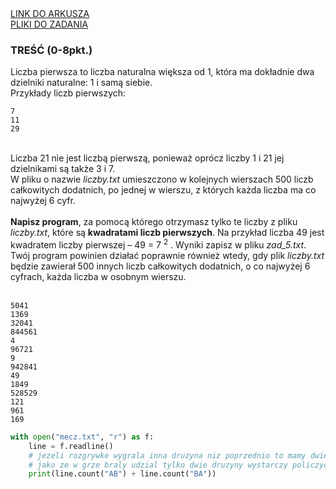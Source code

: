 
<div className="box_link"><a className="link  link_materials" target="_blank" href="https://cke.gov.pl/images/_EGZAMIN_MATURALNY_OD_2015/Arkusze_egzaminacyjne/2009/informatyka/PP_II.pdf">LINK DO ARKUSZA</a>
<br/>
<a className="link  link_materials" href="https://cke.gov.pl/images/_EGZAMIN_MATURALNY_OD_2015/Arkusze_egzaminacyjne/2009/informatyka/Dane_pp.rar"> PLIKI DO ZADANIA</a>

<br/>
</div>

### TREŚĆ (0-8pkt.)
Liczba pierwsza to liczba naturalna większa od 1, która ma dokładnie dwa dzielniki naturalne:
1 i samą siebie. <br/>
Przykłady liczb pierwszych:

```text
7
11
29
```
<br/>
Liczba 21 nie jest liczbą pierwszą, ponieważ oprócz liczby 1 i 21 jej dzielnikami są także
3 i 7.<br/>
W pliku o nazwie <i>liczby.txt</i> umieszczono w kolejnych wierszach 500 liczb całkowitych
dodatnich, po jednej w wierszu, z których każda liczba ma co najwyżej 6 cyfr. <br/><br/>
<b>Napisz program</b>, za pomocą którego otrzymasz tylko te liczby z pliku <i>liczby.txt</i>, które są 
<b> kwadratami liczb pierwszych</b>. Na przykład liczba 49 jest kwadratem liczby pierwszej – 
49 = 7 <sup>2</sup> . Wyniki zapisz w pliku <i>zad_5.txt</i>. Twój program powinien działać poprawnie
również wtedy, gdy plik <i>liczby.txt</i> będzie zawierał 500 innych liczb całkowitych
dodatnich, o co najwyżej 6 cyfrach, każda liczba w osobnym wierszu.

<br/>
<br/>
<Dropdown title="ODPOWIEDŹ">

```text
5041 
1369 
32041 
844561 
4 
96721 
9 
942841 
49 
1849 
528529 
121 
961 
169 
```
</Dropdown>

<Dropdown title ="PRZYKŁADOWE ROZWIĄZANIE - PYTHON">

```python
with open("mecz.txt", "r") as f:
    line = f.readline()
    # jezeli rozgrywke wygrala inna druzyna niz poprzednio to mamy dwie rozne literki po sobie
    # jako ze w grze braly udzial tylko dwie druzyny wystarczy policzyc ile razy wystapil ciag "AB" a ile razy "BA"
    print(line.count("AB") + line.count("BA"))
```
</Dropdown>




